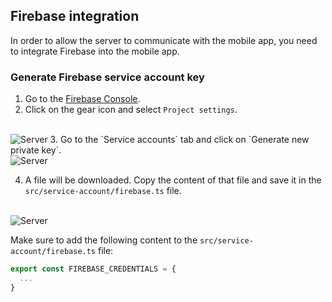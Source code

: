 
## Firebase integration

In order to allow the server to communicate with the mobile app, you need to integrate Firebase into the mobile app.

### Generate Firebase service account key

1. Go to the [Firebase Console](https://console.firebase.google.com/).
2. Click on the gear icon and select `Project settings`.

<br/>
<Zoom>
<Image src="/server/firebase/1.png" alt="Server" width={1500} height={1500} />
</Zoom>
3. Go to the `Service accounts` tab and click on `Generate new private key`.

<br/>
<Zoom>
<Image src="/server/firebase/2.png" alt="Server" width={1500} height={1500} />
</Zoom>

4. A file will be downloaded. Copy the content of that file and save it in the `src/service-account/firebase.ts` file.

<br/>
<Zoom>
<Image src="/server/firebase/3.png" alt="Server" width={1500} height={1500} />
</Zoom>

Make sure to add the following content to the `src/service-account/firebase.ts` file:

```ts
export const FIREBASE_CREDENTIALS = {
  ...
}
```
